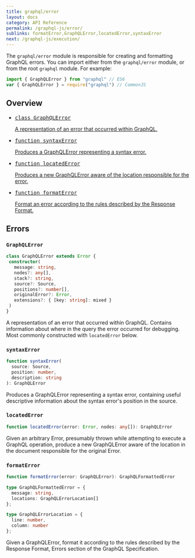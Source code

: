 ```yaml
---
title: graphql/error
layout: docs
category: API Reference
permalink: /graphql-js/error/
sublinks: formatError,GraphQLError,locatedError,syntaxError
next: /graphql-js/execution/
---
```


The `graphql/error` module is responsible for creating and formatting
GraphQL errors. You can import either from the `graphql/error` module, or from the root `graphql` module. For example:

```js
import { GraphQLError } from "graphql" // ES6
var { GraphQLError } = require("graphql") // CommonJS
```

## Overview

<ul class="apiIndex">
  <li>
    <a href="#graphqlerror">
      <pre>class GraphQLError</pre>
      A representation of an error that occurred within GraphQL.
    </a>
  </li>
  <li>
    <a href="#syntaxerror">
      <pre>function syntaxError</pre>
      Produces a GraphQLError representing a syntax error.
    </a>
  </li>
  <li>
    <a href="#locatedError">
      <pre>function locatedError</pre>
      Produces a new GraphQLError aware of the location responsible for the error.
    </a>
  </li>
  <li>
    <a href="#formaterror">
      <pre>function formatError</pre>
      Format an error according to the rules described by the Response Format.
    </a>
  </li>
</ul>

## Errors

### `GraphQLError`

```ts
class GraphQLError extends Error {
 constructor(
   message: string,
   nodes?: any[],
   stack?: string,
   source?: Source,
   positions?: number[],
   originalError?: Error,
   extensions?: { [key: string]: mixed }
 )
}
```

A representation of an error that occurred within GraphQL. Contains
information about where in the query the error occurred for debugging. Most
commonly constructed with `locatedError` below.

### `syntaxError`

```ts
function syntaxError(
  source: Source,
  position: number,
  description: string
): GraphQLError
```

Produces a GraphQLError representing a syntax error, containing useful
descriptive information about the syntax error's position in the source.

### `locatedError`

```ts
function locatedError(error: Error, nodes: any[]): GraphQLError
```

Given an arbitrary Error, presumably thrown while attempting to execute a
GraphQL operation, produce a new GraphQLError aware of the location in the
document responsible for the original Error.

### `formatError`

```ts
function formatError(error: GraphQLError): GraphQLFormattedError

type GraphQLFormattedError = {
  message: string,
  locations: GraphQLErrorLocation[]
};

type GraphQLErrorLocation = {
  line: number,
  column: number
};
```

Given a GraphQLError, format it according to the rules described by the
Response Format, Errors section of the GraphQL Specification.
